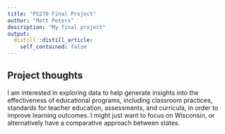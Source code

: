 ```yaml
---
title: "PS270 Final Project"
author: "Matt Peters"
description: "My final project"
output:
  distill::distill_article:
    self_contained: false
---
```




## Project thoughts

I am interested in exploring data to help generate insights into the effectiveness of educational programs, including classroom practices, standards for teacher education, assessments, and curricula, in order to improve learning outcomes. I might just want to focus on Wisconsin, or alternatively have a comparative approach between states. 
